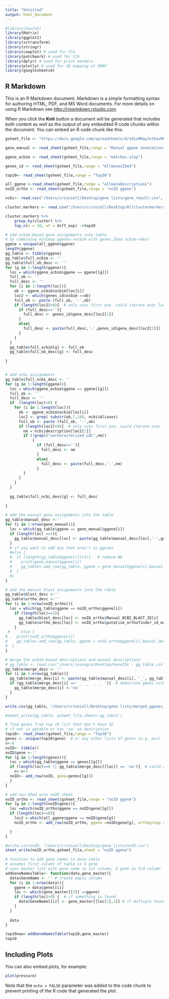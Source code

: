```yaml
---
title: "Untitled"
output: html_document
---
```


```r


#library(Seurat)
library(Matrix)
library(ggplot2)
library(sctransform)
library(stringr)
library(cowplot) # used for CCA
library(patchwork) # used for CCA
library(dplyr) # used for print markers
library(plotly) # used for 3D mapping of UMAP
library(googlesheets4)
```

## R Markdown

This is an R Markdown document. Markdown is a simple formatting syntax for authoring HTML, PDF, and MS Word documents. For more details on using R Markdown see <http://rmarkdown.rstudio.com>.

When you click the **Knit** button a document will be generated that includes both content as well as the output of any embedded R code chunks within the document. You can embed an R code chunk like this:

```r

gsheet_file <- "https://docs.google.com/spreadsheets/d/1dio9May3vt6svMes9J-uSCZM9q4b-uEu1p3o9eqcttM/edit?usp=sharing"

gene_manual <- read_sheet(gsheet_file,range = "Manual ggene annotation") #temp master

ggene_ocbim <- read_sheet(gsheet_file,range = "matches.slop")

genes_id <- read_sheet(gsheet_file,range = "AllGenesIDed")

top10<- read_sheet(gsheet_file,range = "Top30")

all_ggene <-read_sheet(gsheet_file,range = "allGeneDescriptions")
noID_ortho <- read_sheet(gsheet_file,range = "noID ggene")


```

```r
ncbi<- read.csv("/Users/crisniell/Desktop/gene lists/gene_result.csv", stringsAsFactors=FALSE)
```


```r
cluster.markers <- read.csv("/Users/crisniell/Desktop/Allclustermarkers_hifiasm5cells_std082621.csv", stringsAsFactors = FALSE) #temp master

cluster.markers %>%
    group_by(cluster) %>%
    top_n(n = 10, wt = diff_exp) ->top10

```


```r
# add ocbim-based gene assignments into table
# by combining minimap ggenes->ocbim with genes_IDed ocbim->desc 
ggene = unique(all_ggene$ggene)
length(ggene)
gg_table <- tibble(ggene)
gg_table$full_ocbim <- ''
gg_table$full_ob_desc <- ''
for (g in 1:length(ggene)){
  loc = which(ggene_ocbim$ggene == ggene[[g]])
  full_ob <- ''
  full_desc <- ''
  for (i in 1:length(loc)){
    ob <- ggene_ocbim$ocbim[loc[i]]
    loc2 <- which(genes_id$ocbim ==ob)
    full_ob <- paste (full_ob, '-',ob)
    if (length(loc2)>0){  # only uses first one. could iterate over loc2
      if (full_desc==''){
        full_desc <- genes_id$gene_desc[loc2[1]]
      }
      else{
        full_desc <- paste(full_desc,'-',genes_id$gene_desc[loc2[1]]) 
      }
    }
  }
  gg_table$full_ocbim[g] <- full_ob
  gg_table$full_ob_desc[g] <- full_desc
  
}



```

```r
# add ncbi assignments
gg_table$full_ncbi_desc <- '' 
for (g in 1:length(ggene)){
  loc = which(ggene_ocbim$ggene == ggene[[g]])
  full_ob <- ''
  full_desc <- ''
  if  (length(loc)>0) {
    for (i in 1:length(loc)){
      ob <- ggene_ocbim$ocbim[loc[i]]
      loc2 <- grep( substr(ob,7,14), ncbi$Aliases)
      full_ob <- paste (full_ob, '-',ob)
      if (length(loc2)>0){  # only uses first one. could iterate over loc2
        nm = ncbi$description[loc2[1]]
        if (!grepl("uncharacterized LOC",nm))
            {
              if (full_desc==''){
                full_desc <- nm
              }
              else{
                full_desc <- paste(full_desc,'-',nm) 
              }
        }
      }
    }
  }
  
  gg_table$full_ncbi_desc[g] <- full_desc
  
}
```


```r
# add the manual gene assignments into the table
gg_table$manual_desc <-''
for (i in 1:nrow(gene_manual)){
  loc = which(gg_table$ggene == gene_manual$ggene[i])
  if (length(loc) ==1){
    gg_table$manual_desc[loc] <- paste(gg_table$manual_desc[loc],'-',gene_manual$gene_desc[i])
  }
  # if you want to add any that aren't in ggenes
  #else {
  #  if (length(gg_table$ggene[i])>1){   # remove NA
  #    print(gene_manual$ggene[i])
  #    gg_table<-add_row(gg_table, ggene = gene_manual$ggene[i],manual_desc = gene_manual$gene_desc[i])
  #  }
  #}
}
```

```r
# add the manual blast assignments into the table
gg_table$blast_desc <-''
gg_table$ortho_desc <-''
for (i in 1:nrow(noID_ortho)){
  loc = which(gg_table$ggene == noID_ortho$ggene[i])
    if (length(loc)==1){
      gg_table$blast_desc[loc] <- noID_ortho$Manual_NCBI_BLAST_ID[i]
      gg_table$ortho_desc[loc] <- noID_ortho$putative_orthofinder_id_manual[i]
    }
 #     else {
#    print(noID_ortho$ggene[i])
#    gg_table<-add_row(gg_table, ggene = noID_ortho$ggene[i],manual_desc = noID_ortho$Manual_NCBI_BLAST_ID[i])
#  }
}
```


```r
# merge the ocbim-based descriptions and manual descriptions
# gg_table <- read.csv("/Users/josongco/Desktop/GeneIDs - gg_table.csv", stringsAsFactors = FALSE) # read in spreadsheet from google drive and overwrite manual description to exclude "na"
gg_table$merge_desc <- ''
for (i in 1:nrow(gg_table)){
  gg_table$merge_desc[i] <- paste(gg_table$manual_desc[i], '_', gg_table$full_ncbi_desc[i], '_', gg_table$full_ob_desc[i],'_',gg_table$blast_desc[i] ,'_',gg_table$ortho_desc[i])
  if (gg_table$merge_desc[i] ==' _  _  _  _ '){  # demarcate genes with no identified matches
    gg_table$merge_desc[i] <-'na'
  }
}
```

```r

write.csv(gg_table, "/Users/crisniell/Desktop/gene lists/merged_ggenes_ncbi.csv")

#sheet_write(gg_table, gsheet_file,sheet='gg_table')
```

```r
# find genes from top 10 list that don't have ID
# if not in ggtable or has 'na' as description
top10<- read_sheet(gsheet_file,range = "Top30")
genes <- unique(top10$gene)  # or any other lists of genes (e.g. pcs)
n<-0
noID<- tibble()
noID$gene <-''
for (g in 1:length(genes)){
  loc = which(gg_table$ggene == genes[[g]])
  if (length(loc)==0 || gg_table$merge_desc[[loc]] == 'na'){  # could add other criteria here, e.g. & not in orthofinder sheet
    n<-n+1
  noID<- add_row(noID, gene=genes[[g]])
  }
}
```

```r
# add non-IDed onto noID sheet
noID_ortho <- read_sheet(gsheet_file,range = "noID ggene")
for (g in 1:length(noID$gene)){
  loc =which(noID_ortho$ggene == noID$gene[[g]])
  if (length(loc)==0){
    loc2 = which(all_ggene$ggene == noID$gene[g])
    noID_ortho <- add_row(noID_ortho, ggene =noID$gene[g], orthogroup =all_ggene$ortho_group[loc2],putative_orthofinder_id=all_ggene$ortho_names[loc2] )

  }
}
```


```r
#write.csv(noID, "/Users/crisniell/Desktop/gene lists/noID.csv")
sheet_write(noID_ortho,gsheet_file,sheet = "noID ggene")
```


```r
# function to add gene names to data table
# assumes first column of table is G gene
# uses master list with gene name in 1st column, G gene in 3rd column
addGeneNamesTable<- function(data,gene_master){
  data$GeneName <- '' # create empty column 
  for (i in 1:nrow(data)){
    ggene = data$gene[[i]]
    loc <- which(gene_master[[3]] ==ggene)
    if (length(loc)>0) {  # if something is found
      data$GeneName[[i]] <- gene_master[[loc[1],1]] # if multiple found, use 1st one
    }
  }
  
  data
}
```

```r
top10new<-addGeneNamesTable(top10,gene_master)
top10
```

## Including Plots

You can also embed plots, for example:

```r
plot(pressure)
```

Note that the `echo = FALSE` parameter was added to the code chunk to prevent printing of the R code that generated the plot.
